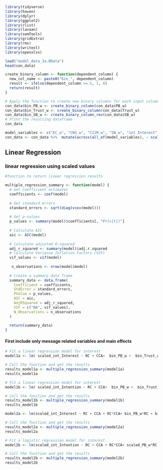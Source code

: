 
```{r results ='hide', warning=FALSE, message=FALSE}
library(tidyverse)
library(haven)
library(dplyr)
library(ggplot2)
library(rlist)
library(lavaan)
library(semTools)
library(gridExtra)
library(rms)
library(writexl)
library(openxlsx)
```


```{r}
load("model_data_3a.RData")
head(con_data)
```

```{r}
create_binary_column <- function(dependent_column) {
  new_col_name <- paste0("bin_", dependent_column)
  result <- ifelse(dependent_column >= 5, 1, 0)
  return(result)
}

# Apply the function to create new binary columns for each input column
con_data$bin_PB_w <- create_binary_column(con_data$PB_w)
con_data$bin_Trust_w <- create_binary_column(con_data$Trust_w)
con_data$bin_SB_w <- create_binary_column_rev(con_data$SB_w)
# Print the resulting dataframe
con_data
```
```{r}
model_variables <- c("EC_w", "CNS_w", "CIJM_w", "SN_w", "int_Interest", "int_Intention", "TB_w", "inc_int", "edu_int", "age", "bill", "ac_score")
con_data <- con_data %>%  mutate(across(all_of(model_variables), ~ scale(.), .names = "scaled_{.col}"))
```

## Linear Regression

### linear regression using scaled values
```{r}
#function to return linear regression results

multiple_regression_summary <- function(model) {
  # Get coefficient estimates
  coefficients <- coef(model)
  
  # Get standard errors
  standard_errors <- sqrt(diag(vcov(model)))
  
  # Get p-values
  p_values <- summary(model)$coefficients[, "Pr(>|t|)"]
  
  # Calculate AIC
  aic <- AIC(model)
  
  # Calculate adjusted R-squared
  adj_r_squared <- summary(model)$adj.r.squared
  # Calculate Variance Inflation Factors (VIF)
  vif_values <- vif(model)
  
   n_observations <- nrow(model$model)
  
  # Create a summary data frame
  summary_data <- data.frame(
    Coefficient = coefficients,
    StdError = standard_errors,
    PValue = p_values,
    AIC = aic,
    AdjRSquared = adj_r_squared,
    VIF = c("NA", vif_values),
    N_Observations = n_observations
  )
  
  return(summary_data)
}
```

#### First include only message related variables and main effects
```{r}
# Fit a linear regression model for interest
model1a <- lm( scaled_int_Interest ~ RC + CCA+  bin_PB_w +  bin_Trust_w +  bin_SB_w, data = con_data)

# Call the function and get the results
results_model1a <- multiple_regression_summary(model1a)
results_model1a

```
```{r}
# Fit a linear regression model for interest
model1b <- lm( scaled_int_Intention ~ RC + CCA+  bin_PB_w +  bin_Trust_w +  bin_SB_w, data = con_data)

# Call the function and get the results
results_model1b <- multiple_regression_summary(model1b)
results_model1b

```


```{r}
model2a <- lm(scaled_int_Interest ~ RC + CCA + RC*CCA+ bin_PB_w*RC + bin_Trust_w*RC+ bin_Trust_w*CCA + bin_SB_w*RC, data = con_data)

# Call the function and get the results
results_model2a <- multiple_regression_summary(model2a)
results_model2a
```

```{r}
# Fit a logistic regression model for interest
model2b <- lm(scaled_int_Intention ~ RC + CCA + RC*CCA+ scaled_PB_w*RC + scaled_Trust_w*RC+ scaled_Trust_w*CCA + scaled_SB_w*RC, data = con_data)

# Call the function and get the results
results_model2b <- multiple_regression_summary(model2b)
results_model2b
```